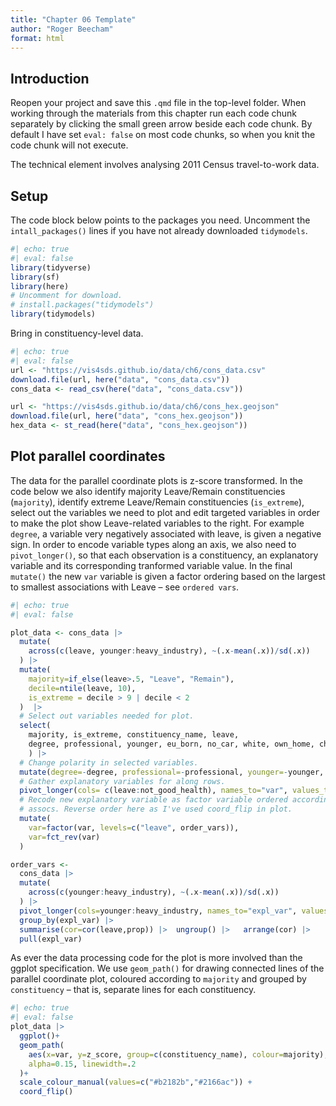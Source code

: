 ```yaml
---
title: "Chapter 06 Template"
author: "Roger Beecham"
format: html
---
```


## Introduction

Reopen your project and save this `.qmd` file in the top-level folder. When working through the materials from this chapter run each code chunk separately by clicking the small green arrow beside each code chunk. By default I have set `eval: false` on most code chunks, so when you knit the code chunk will not execute.

The technical element involves analysing 2011 Census travel-to-work data.

## Setup

The code block below points to the packages you need. Uncomment the `intall_packages()` lines if you have not already downloaded `tidymodels`.

```r
#| echo: true
#| eval: false
library(tidyverse) 
library(sf) 
library(here) 
# Uncomment for download.
# install.packages("tidymodels") 
library(tidymodels) 
```

Bring in constituency-level data. 

```r
#| echo: true
#| eval: false
url <- "https://vis4sds.github.io/data/ch6/cons_data.csv"
download.file(url, here("data", "cons_data.csv"))
cons_data <- read_csv(here("data", "cons_data.csv"))

url <- "https://vis4sds.github.io/data/ch6/cons_hex.geojson"
download.file(url, here("data", "cons_hex.geojson"))
hex_data <- st_read(here("data", "cons_hex.geojson"))
```


## Plot parallel coordinates 

The data for the parallel coordinate plots is z-score transformed. In the code below we also identify majority Leave/Remain constituencies (`majority`), identify extreme Leave/Remain constituencies (`is_extreme`), select out the variables we need to plot and edit targeted variables in order to make the plot show Leave-related variables to the right. For example `degree`, a variable very negatively associated with leave, is given a negative sign. In order to encode variable types along an axis, we also need to `pivot_longer()`, so that each observation is a constituency, an explanatory variable and its corresponding tranformed variable value.  In the final `mutate()` the new `var` variable is given a factor ordering based on the largest to smallest associations with Leave -- see `ordered vars`.

```r
#| echo: true
#| eval: false

plot_data <- cons_data |> 
  mutate(
    across(c(leave, younger:heavy_industry), ~(.x-mean(.x))/sd(.x))
  ) |> 
  mutate(
    majority=if_else(leave>.5, "Leave", "Remain"),
    decile=ntile(leave, 10),
    is_extreme = decile > 9 | decile < 2
  )  |> 
  # Select out variables needed for plot.
  select(
    majority, is_extreme, constituency_name, leave, 
    degree, professional, younger, eu_born, no_car, white, own_home, christian, not_good_health, heavy_industry
    ) |>  
  # Change polarity in selected variables.
  mutate(degree=-degree, professional=-professional, younger=-younger, eu_born=-eu_born, no_car=-no_car) |>  
  # Gather explanatory variables for along rows.
  pivot_longer(cols= c(leave:not_good_health), names_to="var", values_to="z_score") |> 
  # Recode new explanatory variable as factor variable ordered according to known
  # assocs. Reverse order here as I've used coord_flip in plot.
  mutate(
    var=factor(var, levels=c("leave", order_vars)),
    var=fct_rev(var)
  ) 

order_vars <- 
  cons_data |>
  mutate(
    across(c(younger:heavy_industry), ~(.x-mean(.x))/sd(.x))
  ) |> 
  pivot_longer(cols=younger:heavy_industry, names_to="expl_var", values_to="prop") |> 
  group_by(expl_var) |>  
  summarise(cor=cor(leave,prop)) |>  ungroup() |>   arrange(cor) |>  
  pull(expl_var)

```

As ever the data processing code for the plot is more involved than the ggplot specification. We use `geom_path()` for drawing connected lines of the parallel coordinate plot, coloured according to `majority` and grouped by `constituency` -- that is, separate lines for each constituency.

```r
#| echo: true
#| eval: false
plot_data |>  
  ggplot()+
  geom_path(
    aes(x=var, y=z_score, group=c(constituency_name), colour=majority), 
    alpha=0.15, linewidth=.2
  )+
  scale_colour_manual(values=c("#b2182b","#2166ac")) +
  coord_flip()
```